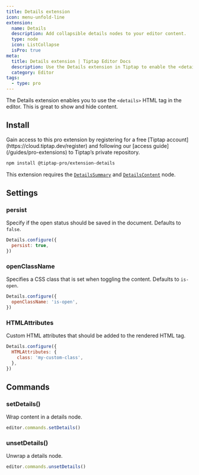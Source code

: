 ```yaml
---
title: Details extension
icon: menu-unfold-line
extension:
  name: Details
  description: Add collapsible details nodes to your editor content.
  type: node
  icon: ListCollapse
  isPro: true
meta:
  title: Details extension | Tiptap Editor Docs
  description: Use the Details extension in Tiptap to enable the <details> HTML tag for showing and hiding content. Learn more in our docs!
  category: Editor
tags:
  - type: pro
---
```



The Details extension enables you to use the `<details>` HTML tag in the editor. This is great to show and hide content.

<CodeDemo isPro path="/Nodes/Details" />

## Install

<Callout title="Set up access to Tiptap’s private repository" variant="info">
  Gain access to this pro extension by registering for a free [Tiptap
  account](https://cloud.tiptap.dev/register) and following our [access
  guide](/guides/pro-extensions) to Tiptap’s private repository.
</Callout>

```bash
npm install @tiptap-pro/extension-details
```

This extension requires the [`DetailsSummary`](/editor/extensions/nodes/details-summary) and [`DetailsContent`](/editor/extensions/nodes/details-content) node.

## Settings

### persist

Specify if the open status should be saved in the document. Defaults to `false`.

```js
Details.configure({
  persist: true,
})
```

### openClassName

Specifies a CSS class that is set when toggling the content. Defaults to `is-open`.

```js
Details.configure({
  openClassName: 'is-open',
})
```

### HTMLAttributes

Custom HTML attributes that should be added to the rendered HTML tag.

```js
Details.configure({
  HTMLAttributes: {
    class: 'my-custom-class',
  },
})
```

## Commands

### setDetails()

Wrap content in a details node.

```js
editor.commands.setDetails()
```

### unsetDetails()

Unwrap a details node.

```js
editor.commands.unsetDetails()
```
